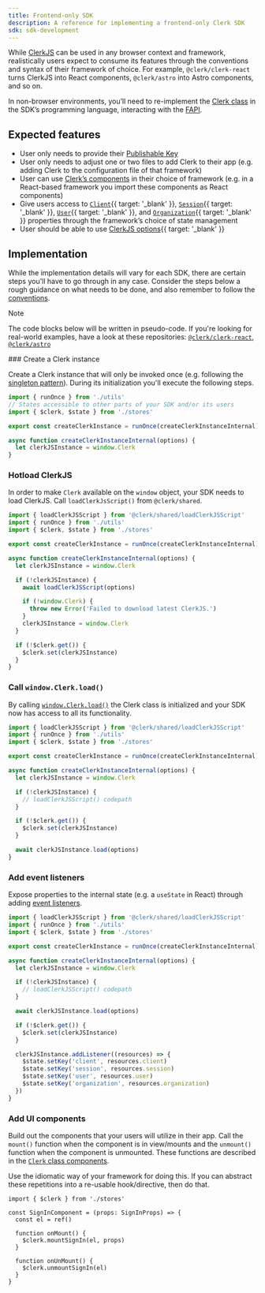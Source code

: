 ```yaml
---
title: Frontend-only SDK
description: A reference for implementing a frontend-only Clerk SDK
sdk: sdk-development
---
```


While [ClerkJS](/docs/references/javascript/overview) can be used in any browser context and framework, realistically users expect to consume its features through the conventions and syntax of their framework of choice. For example, `@clerk/clerk-react` turns ClerkJS into React components, `@clerk/astro` into Astro components, and so on.

In non-browser environments, you’ll need to re-implement the [Clerk class](/docs/references/javascript/clerk) in the SDK’s programming language, interacting with the [FAPI](/docs/guides/development/sdk-development/terminology).

## Expected features

- User only needs to provide their [Publishable Key](/docs/guides/development/sdk-development/terminology)
- User only needs to adjust one or two files to add Clerk to their app (e.g. adding Clerk to the configuration file of that framework)
- User can use [Clerk’s components](/docs/reference/general/components/overview) in their choice of framework (e.g. in a React-based framework you import these components as React components)
- Give users access to [`Client`](/docs/references/javascript/client){{ target: '_blank' }}, [`Session`](/docs/references/javascript/session){{ target: '_blank' }}, [`User`](/docs/references/javascript/user){{ target: '_blank' }}, and [`Organization`](/docs/references/javascript/organization){{ target: '_blank' }} properties through the framework’s choice of state management
- User should be able to use [ClerkJS options](/docs/references/javascript/clerk#clerk-options){{ target: '_blank' }}

## Implementation

While the implementation details will vary for each SDK, there are certain steps you'll have to go through in any case. Consider the steps below a rough guidance on what needs to be done, and also remember to follow the [conventions](/docs/guides/development/sdk-development/conventions).

> [!NOTE]
> The code blocks below will be written in pseudo-code. If you're looking for real-world examples, have a look at these repositories: [`@clerk/clerk-react`](https://github.com/clerk/javascript/tree/main/packages/react), [`@clerk/astro`](https://github.com/clerk/javascript/tree/main/packages/astro)

<Steps>
  ### Create a Clerk instance

  Create a Clerk instance that will only be invoked once (e.g. following the [singleton pattern](https://www.patterns.dev/vanilla/singleton-pattern/)). During its initialization you'll execute the following steps.

  ```ts {{ mark: [5], filename: 'create-clerk-instance.ts' }}
  import { runOnce } from './utils'
  // States accessible to other parts of your SDK and/or its users
  import { $clerk, $state } from './stores'

  export const createClerkInstance = runOnce(createClerkInstanceInternal)

  async function createClerkInstanceInternal(options) {
    let clerkJSInstance = window.Clerk
  }
  ```

  ### Hotload ClerkJS

  In order to make `Clerk` available on the `window` object, your SDK needs to load ClerkJS. Call `loadClerkJsScript()` from `@clerk/shared`.

  ```ts {{ mark: [1, [10, 17]], filename: 'create-clerk-instance.ts' }}
  import { loadClerkJSScript } from '@clerk/shared/loadClerkJSScript'
  import { runOnce } from './utils'
  import { $clerk, $state } from './stores'

  export const createClerkInstance = runOnce(createClerkInstanceInternal)

  async function createClerkInstanceInternal(options) {
    let clerkJSInstance = window.Clerk

    if (!clerkJSInstance) {
      await loadClerkJSScript(options)

      if (!window.Clerk) {
        throw new Error('Failed to download latest ClerkJS.')
      }
      clerkJSInstance = window.Clerk
    }

    if (!$clerk.get()) {
      $clerk.set(clerkJSInstance)
    }
  }
  ```

  ### Call `window.Clerk.load()`

  By calling [`window.Clerk.load()`](/docs/references/javascript/clerk#load) the Clerk class is initialized and your SDK now has access to all its functionality.

  ```ts {{ mark: [18], filename: 'create-clerk-instance.ts' }}
  import { loadClerkJSScript } from '@clerk/shared/loadClerkJSScript'
  import { runOnce } from './utils'
  import { $clerk, $state } from './stores'

  export const createClerkInstance = runOnce(createClerkInstanceInternal)

  async function createClerkInstanceInternal(options) {
    let clerkJSInstance = window.Clerk

    if (!clerkJSInstance) {
      // loadClerkJSScript() codepath
    }

    if (!$clerk.get()) {
      $clerk.set(clerkJSInstance)
    }

    await clerkJSInstance.load(options)
  }
  ```

  ### Add event listeners

  Expose properties to the internal state (e.g. a `useState` in React) through adding [event listeners](/docs/references/javascript/clerk#add-listener).

  ```ts {{ mark: [[20, 27]], filename: 'create-clerk-instance.ts' }}
  import { loadClerkJSScript } from '@clerk/shared/loadClerkJSScript'
  import { runOnce } from './utils'
  import { $clerk, $state } from './stores'

  export const createClerkInstance = runOnce(createClerkInstanceInternal)

  async function createClerkInstanceInternal(options) {
    let clerkJSInstance = window.Clerk

    if (!clerkJSInstance) {
      // loadClerkJSScript() codepath
    }

    await clerkJSInstance.load(options)

    if (!$clerk.get()) {
      $clerk.set(clerkJSInstance)
    }

    clerkJSInstance.addListener((resources) => {
      $state.setKey('client', resources.client)
      $state.setKey('session', resources.session)
      $state.setKey('user', resources.user)
      $state.setKey('organization', resources.organization)
    })
  }
  ```

  ### Add UI components

  Build out the components that your users will utilize in their app. Call the `mount()` function when the component is in view/mounts and the `unmount()` function when the component is unmounted. These functions are described in the [`Clerk` class components](/docs/references/javascript/clerk#components).

  Use the idiomatic way of your framework for doing this. If you can abstract these repetitions into a re-usable hook/directive, then do that.

  ```tsx {{ filename: 'SignIn.tsx' }}
  import { $clerk } from './stores'

  const SignInComponent = (props: SignInProps) => {
    const el = ref()

    function onMount() {
      $clerk.mountSignIn(el, props)
    }

    function onUnMount() {
      $clerk.unmountSignIn(el)
    }
  }
  ```
</Steps>
